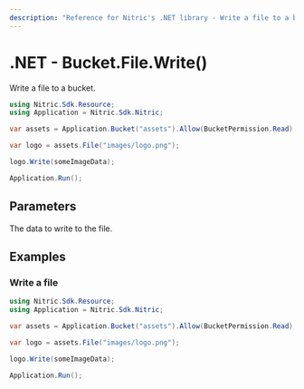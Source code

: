 ```yaml
---
description: "Reference for Nitric's .NET library - Write a file to a bucket."
---
```


# .NET - Bucket.File.Write()

Write a file to a bucket.

```csharp
using Nitric.Sdk.Resource;
using Application = Nitric.Sdk.Nitric;

var assets = Application.Bucket("assets").Allow(BucketPermission.Read);

var logo = assets.File("images/logo.png");

logo.Write(someImageData);

Application.Run();
```

## Parameters

<Properties>
  <Property name="data" required type="byte[]">
    The data to write to the file.
  </Property>
</Properties>

## Examples

### Write a file

```csharp
using Nitric.Sdk.Resource;
using Application = Nitric.Sdk.Nitric;

var assets = Application.Bucket("assets").Allow(BucketPermission.Read);

var logo = assets.File("images/logo.png");

logo.Write(someImageData);

Application.Run();
```
